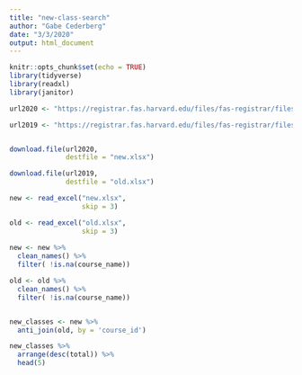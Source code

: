 ```yaml
---
title: "new-class-search"
author: "Gabe Cederberg"
date: "3/3/2020"
output: html_document
---
```


```r
knitr::opts_chunk$set(echo = TRUE)
library(tidyverse)
library(readxl)
library(janitor)
```

```r

url2020 <- "https://registrar.fas.harvard.edu/files/fas-registrar/files/class_enrollment_summary_by_term_2.25.20_0.xlsx"

url2019 <- "https://registrar.fas.harvard.edu/files/fas-registrar/files/class_enrollment_summary_by_term_3.22.19_0.xlsx"


download.file(url2020,
              destfile = "new.xlsx")

download.file(url2019,
              destfile = "old.xlsx")

new <- read_excel("new.xlsx",
                  skip = 3)

old <- read_excel("old.xlsx", 
                  skip = 3)
  
new <- new %>% 
  clean_names() %>% 
  filter( !is.na(course_name)) 

old <- old %>% 
  clean_names() %>% 
  filter( !is.na(course_name))


new_classes <- new %>% 
  anti_join(old, by = 'course_id')

new_classes %>% 
  arrange(desc(total)) %>% 
  head(5)

```
